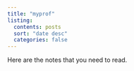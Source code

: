 ```yaml
---
title: "myprof"
listing:
  contents: posts
  sort: "date desc"
  categories: false
---
```


Here are the notes that you need to read.
